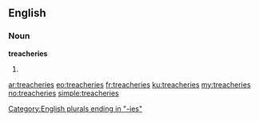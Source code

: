 ==English==
===Noun===
'''treacheries'''

# {{plural of|[[treachery]]}}

[[Category:English plurals ending in "-ies"]]

[[ar:treacheries]]
[[eo:treacheries]]
[[fr:treacheries]]
[[ku:treacheries]]
[[my:treacheries]]
[[no:treacheries]]
[[simple:treacheries]]